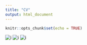 ```yaml
---
title: "CV"
output: html_document
---
```


```r
knitr::opts_chunk$set(echo = TRUE)
```


![i](/CV1.png)
![i](/CV2.png)
![i](/CV3.png)


